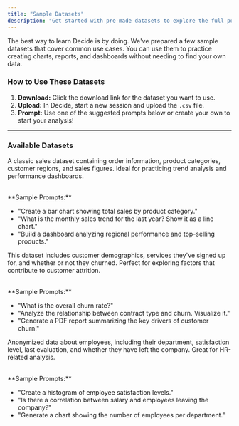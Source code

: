 ```yaml
---
title: "Sample Datasets"
description: "Get started with pre-made datasets to explore the full power of Decide."
---
```


The best way to learn Decide is by doing. We've prepared a few sample datasets that cover common use cases. You can use them to practice creating charts, reports, and dashboards without needing to find your own data.

### How to Use These Datasets
1.  **Download:** Click the download link for the dataset you want to use.
2.  **Upload:** In Decide, start a new session and upload the `.csv` file.
3.  **Prompt:** Use one of the suggested prompts below or create your own to start your analysis!
---
### Available Datasets
<Tabs>
  <Tab title="Monthly Sales Data">
    <Card title="E-commerce Sales Performance" href="/sample-data/monthly_sales_data.csv">
      <Icon icon="arrow-down" iconType="solid"/> 
      <p>
        A classic sales dataset containing order information, product categories, customer regions, and sales figures. Ideal for practicing trend analysis and performance dashboards.
      </p>
      <br/>
      **Sample Prompts:**
      <ul>
        <li>"Create a bar chart showing total sales by product category."</li>
        <li>"What is the monthly sales trend for the last year? Show it as a line chart."</li>
        <li>"Build a dashboard analyzing regional performance and top-selling products."</li>
      </ul>
    </Card>
  </Tab>
  <Tab title="Customer Churn Data">
    <Card title="Telecom Customer Churn" href="/sample-data/telecom_customer_churn.csv">
        <Icon icon="arrow-down" iconType="solid"/> 
      <p>
        This dataset includes customer demographics, services they've signed up for, and whether or not they churned. Perfect for exploring factors that contribute to customer attrition.
      </p>
      <br/>
      **Sample Prompts:**
      <ul>
        <li>"What is the overall churn rate?"</li>
        <li>"Analyze the relationship between contract type and churn. Visualize it."</li>
        <li>"Generate a PDF report summarizing the key drivers of customer churn."</li>
      </ul>
    </Card>
  </Tab>
  <Tab title="HR Employee Data">
    <Card title="Employee Analytics" href="/sample-data/hr_employee_data.csv">
    <Icon icon="arrow-down" iconType="solid"/> 
      <p>
        Anonymized data about employees, including their department, satisfaction level, last evaluation, and whether they have left the company. Great for HR-related analysis.
      </p>
      <br/>
      **Sample Prompts:**
      <ul>
        <li>"Create a histogram of employee satisfaction levels."</li>
        <li>"Is there a correlation between salary and employees leaving the company?"</li>
        <li>"Generate a chart showing the number of employees per department."</li>
      </ul>
    </Card>
  </Tab>
</Tabs>
